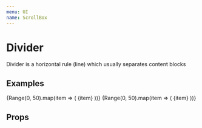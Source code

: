 ```yaml
---
menu: UI
name: ScrollBox
---
```



# Divider

Divider is a horizontal rule (line) which usually separates content blocks

## Examples

<Playground>
  <ScrollBox x css={{ display: 'flex' }}>
    {Range(0, 50).map(item => (
      <Paper bgColor="primary" center size={50} css={{ margin: 4, flexShrink: 0 }}>
        {item}
      </Paper>
    ))}
  </ScrollBox>
</Playground>

<Playground>
  <ScrollBox
    y
    css={{ display: 'flex', flexDirection: 'column', width: 100, height: 200, margin: 'auto' }}
  >
    {Range(0, 50).map(item => (
      <Paper bgColor="success" center size={50} css={{ margin: 4, flexShrink: 0 }}>
        {item}
      </Paper>
    ))}
  </ScrollBox>
</Playground>

## Props

<Props of={ScrollBox} />
